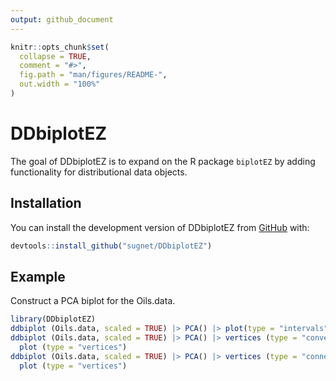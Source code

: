 ```yaml
---
output: github_document
---
```


<!-- README.md is generated from README.Rmd. Please edit that file -->

```r
knitr::opts_chunk$set(
  collapse = TRUE,
  comment = "#>",
  fig.path = "man/figures/README-",
  out.width = "100%"
)
```

# DDbiplotEZ

<!-- badges: start -->
<!-- badges: end -->

The goal of DDbiplotEZ is to expand on the R package `biplotEZ` by adding functionality for distributional data objects.

## Installation

You can install the development version of DDbiplotEZ from [GitHub](https://github.com/) with:

``` r
devtools::install_github("sugnet/DDbiplotEZ")
```

## Example

Construct a PCA biplot for the Oils.data.

```r
library(DDbiplotEZ)
ddbiplot (Oils.data, scaled = TRUE) |> PCA() |> plot(type = "intervals")
ddbiplot (Oils.data, scaled = TRUE) |> PCA() |> vertices (type = "convexhull") |> 
  plot (type = "vertices")
ddbiplot (Oils.data, scaled = TRUE) |> PCA() |> vertices (type = "connect") |> 
  plot (type = "vertices")
```

